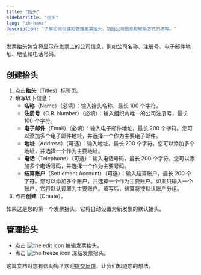 ```yaml
---
title: "抬头"
sidebarTitle: "抬头"
lang: "zh-hans"
description: "了解如何创建和管理发票抬头，包括公司信息和联系方式的填写。"
---
```


发票抬头包含将显示在发票上的公司信息，例如公司名称、注册号、电子邮件地址、地址和电话号码。

## 创建抬头

1. 点击**抬头**（Titles）标签页。
2. 填写以下信息：
   - **名称**（Name）（必填）：输入抬头名称，最长 100 个字符。
   - **注册号**（C.R. Number）（必填）：输入组织内唯一的公司注册号，最长 100 个字符。
   - **电子邮件**（Email）（必填）：输入电子邮件地址，最长 200 个字符。您可以添加多个电子邮件地址，并选择一个作为主要电子邮件。
   - **地址**（Address）（可选）：输入地址，最长 200 个字符。您可以添加多个地址，并选择一个作为主要地址。
   - **电话**（Telephone）（可选）：输入电话号码，最长 200 个字符。您可以添加多个电话号码，并选择一个作为主要号码。
   - **结算账户**（Settlement Account）（可选）：输入结算账户，最长 200 个字符。您可以添加多个账户，并选择一个作为主要账户。如果只输入一个账户，它将默认设置为主要账户。填写后，结算将按默认账户分组。
3. 点击**创建**（Create）。

<Info>如果这是您的第一个发票抬头，它将自动设置为新发票的默认抬头。</Info>

## 管理抬头

- 点击 <img src="/en/images/common/icon_edit.svg" className="icon" alt="the edit icon"></img> 编辑发票抬头。
- 点击 <img src="/en/images/common/icon_freeze.svg" className="icon" alt="the freeze icon"></img> 冻结发票抬头。

<Tip>这篇文档对您有帮助吗？欢迎[提交反馈](https://forms.zohopublic.com/cobo/form/DocumentFeedbackForm/formperma/QvLOhxJv1_JMsJ-1dleZ8Itb_7rzN-LtgvsDdxosoVI?referrername=manuals)，让我们知道您的想法。</Tip>
